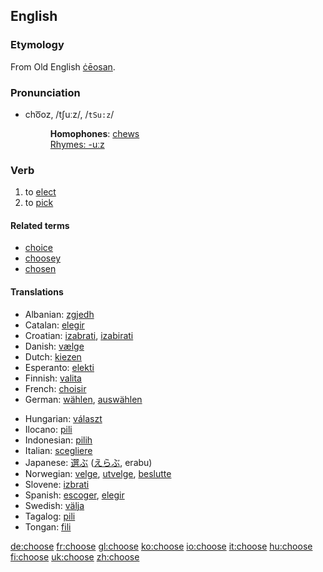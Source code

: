 ==English==
===Etymology===
From Old English [[ceosan|ċēosan]].

===Pronunciation===
*cho͞oz, /tʃuːz/, /<tt>tSu:z</tt>/
*:'''Homophones''': [[chew]]s
*:[[Rhymes:English:-uːz|Rhymes: -uːz]]

=== Verb ===
{{irregverb|choose|[[chooses]]|[[chose]]|[[chosen]]|[[choosing]]}}
# to [[elect]] 
# to [[pick]]

====Related terms====
*[[choice]]
*[[choosey]]
*[[chosen]]

==== Translations ====
{{top}}
*Albanian: [[zgjedh]]
*Catalan: [[elegir]]
*Croatian: [[izabrati]], [[izabirati]]
*Danish: [[vælge]]
*Dutch: [[kiezen]]
*Esperanto: [[elekti]]
*Finnish: [[valita]]
*French: [[choisir]]
*German: [[wählen]], [[auswählen]]
{{mid}}
*Hungarian: [[választ]]
*Ilocano: [[pili]]
*Indonesian: [[pilih]]
*Italian: [[scegliere]]
*Japanese: [[選ぶ]] ([[えらぶ]], erabu)
*Norwegian: [[velge]], [[utvelge]], [[beslutte]]
*Slovene: [[izbrati]]
*Spanish: [[escoger]], [[elegir]]
*Swedish: [[välja]]
*Tagalog: [[pili]]
*Tongan: [[fili]]
{{bottom}}

[[de:choose]]
[[fr:choose]]
[[gl:choose]]
[[ko:choose]]
[[io:choose]]
[[it:choose]]
[[hu:choose]]
[[fi:choose]]
[[uk:choose]]
[[zh:choose]]